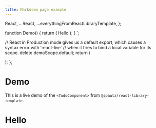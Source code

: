 ```yaml
---
title: Markdown page example
---
```




  React,
  ...React,
  ...everythingFromReactLibraryTemplate,
};

function Demo() {
  return (
    <TodoComponent>Hello</TodoComponent>
  );
}
`;

  // React in Production mode gives us a default export, which causes a syntax error with 'react-live'
  // when it tries to bind a local variable for its scope.
  delete demoScope.default;
  return (
    <section>
      <LiveProvider code={demoCode} scope={demoScope}>
        <LiveEditor />
        <LiveError />
        <div className="padding-vert--md">
          <LivePreview />
        </div>
      </LiveProvider>
    </section>
  );
};

<!-- ====================================================================== -->

# Demo

This is a live demo of the `<TodoComponent>` from `@spautz/react-library-template`.

<h1>Hello</h1>
<LiveDemoArea />
